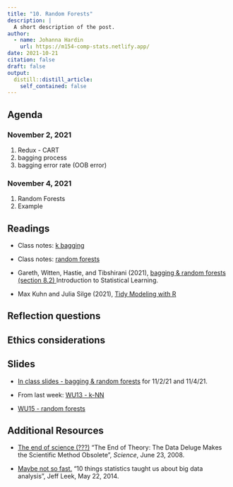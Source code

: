 ```yaml
---
title: "10. Random Forests"
description: |
  A short description of the post.
author:
  - name: Johanna Hardin
    url: https://m154-comp-stats.netlify.app/  
date: 2021-10-21
citation: false
draft: false
output:
  distill::distill_article:
    self_contained: false
---
```




## Agenda <i class="fas fa-calendar-alt" target="_blank"></i>

### November 2, 2021

1. Redux - CART
2. bagging process
3. bagging error rate (OOB error)

### November 4, 2021

1. Random Forests
2. Example

## Readings <i class="fas fa-book-open"></i> 

* Class notes: <a href = "http://st47s.com/Math154/Notes/class.html#bagging" target= "_blank">k bagging</a>

* Class notes: <a href = "http://st47s.com/Math154/Notes/class.html#rf" target= "_blank">random forests</a>


* Gareth, Witten, Hastie, and Tibshirani (2021), <a href = "https://web.stanford.edu/~hastie/ISLR2/ISLRv2_website.pdf" target = "_blank">bagging & random forests (section 8.2) </a> Introduction to Statistical Learning.


* Max Kuhn and Julia Silge (2021), <a href = "https://www.tmwr.org/" target = "_blank">Tidy Modeling with R</a>

## Reflection questions <i class="fas fa-lightbulb"></i>


## Ethics considerations <i class="fas fa-balance-scale"></i> 


## Slides <i class="fas fa-desktop"></i> 


* <a href = "https://m154-comp-stats.netlify.app/slides/2021-11-02-rf" target = "_blank">In class slides - bagging & random forests</a> for 11/2/21 and 11/4/21.

* From last week: <a href = "https://m154-comp-stats.netlify.app/slides/Math154_WU13_knn.pdf" target = "_blank">WU13 - k-NN</a>

* <a href = "https://m154-comp-stats.netlify.app/slides/Math154_WU15_rd.pdf" target = "_blank">WU15 - random forests</a>

## Additional Resources <i class="fas fa-laptop"></i> 

* <a href = "http://www.wired.com/2008/06/pb-theory/" target = "_blank">The end of science (???)</a> "The End of Theory: The Data Deluge Makes the Scientific Method Obsolete", *Science*, June 23, 2008.

* <a href = "http://simplystatistics.org/2014/05/22/10-things-statistics-taught-us-about-big-data-analysis/
" target = "_blank">Maybe not so fast.</a> "10 things statistics taught us about big data analysis", Jeff Leek, May 22, 2014.


